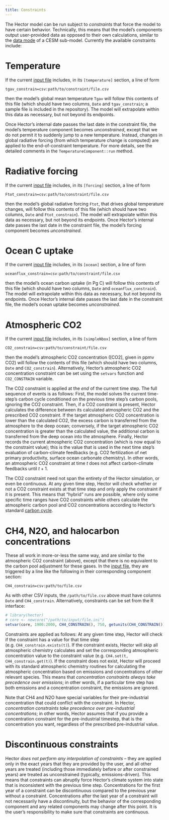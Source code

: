 ```yaml
---
title: Constraints
---
```


The Hector model can be run subject to *constraints* that force the model to have certain behavior. Technically, this means that the model's components output user-provided data as opposed to their own calculations, similar to the [data mode](http://www.cesm.ucar.edu/models/cesm1.0/cesm/cesm_doc_1_0_4/x42.html) of a CESM sub-model. Currently the available constraints include:

# Temperature

If the current [input file](InputFiles.html) includes, in its `[temperature]` section, a line of form

```
tgav_constrain=csv:path/to/constraint/file.csv
```

then the model's global mean temperature `Tgav` will follow this contents of this file (which should have two columns, `Date` and `tgav_constrain`; a sample file is included in the repository). The model will extrapolate within this data as necessary, but not beyond its endpoints.

Once Hector's internal date passes the last date in the constraint file, the model's temperature component becomes *unconstrained*, except that we do not permit it to suddenly jump to a new temperature. Instead, changes in global radiative forcing (from which temperature change is computed) are applied to the end-of-constraint temperature. For more details, see the detailed comments in the `TemperatureComponent::run` method.

# Radiative forcing

If the current [input file](InputFiles.html) includes, in its `[forcing]` section, a line of form

```
Ftot_constrain=csv:path/to/constraint/file.csv
```

then the model's global radiative forcing `Ftot`, that drives global temperature changes, will follow this contents of this file (which should have two columns, `Date` and `Ftot_constrain`). The model will extrapolate within this data as necessary, but not beyond its endpoints. Once Hector's internal date passes the last date in the constraint file, the model's forcing component becomes *unconstrained*.

# Ocean C uptake

If the current [input file](InputFiles.html) includes, in its `[ocean]` section, a line of form

```
oceanflux_constrain=csv:path/to/constraint/file.csv
```

then the model's ocean carbon uptake (in Pg C) will follow this contents of this file (which should have two columns, `Date` and `oceanflux_constrain`). The model will extrapolate within this data as necessary, but not beyond its endpoints. Once Hector's internal date passes the last date in the constraint file, the model's ocean uptake becomes *unconstrained*.

# Atmospheric CO2

If the current [input file](InputFiles) includes, in its `[simpleNbox]` section, a line of form

```
CO2_constrain=csv:path/to/constraint/file.csv
```

then the model's atmospheric CO2 concentration ([CO2], given in ppmv CO2) will follow the contents of this file (which should have two columns, `Date` and `CO2_constrain`).
Alternatively, Hector's atmospheric CO2 concentration constraint can be set using the `setvars` function and `CO2_CONSTRAIN` variable.

The CO2 constraint is applied at the _end_ of the current time step.
The full sequence of events is as follows:
First, the model solves the current time-step's carbon cycle conditioned on the previous time step's carbon pools, ignoring the CO2 constraint.
Then, if a CO2 constraint is present, Hector calculates the difference between its calculated atmospheric CO2 and the prescribed CO2 constraint.
If the target atmospheric CO2 concentration is lower than the calculated CO2, the excess carbon is transferred from the atmosphere to the deep ocean;
conversely, if the target atmospheric CO2 concentration is greater than the calculated value, the additional carbon is transferred from the deep ocean into the atmosphere.
Finally, Hector records the current atmospheric CO2 concentration (which is now equal to the constraint value); this is the value that is used in the next time step's evaluation of carbon-climate feedbacks (e.g. CO2 fertilization of net primary productivity, surface ocean carbonate chemistry).
In other words, an atmospheric CO2 constraint at time $t$ does not affect carbon-climate feedbacks until $t+1$.

The CO2 constraint need not span the entirety of the Hector simulation, or even be continuous.
At any given time step, Hector will check whether or not a CO2 constraint exists at that time step and only apply the constraint if it is present.
This means that "hybrid" runs are possible, where only some specific time ranges have CO2 constraints while others calculate the atmospheric carbon pool and CO2 concentrations according to Hector's standard [carbon cycle](SimpleNBox).

# CH4, N2O, and halocarbon concentrations

These all work in more-or-less the same way, and are similar to the atmospheric CO2 constraint (above), except that there is no equivalent to the carbon pool adjustment for these gases.
In the [input file](InputFiles), they are triggered by a line like the following in their corresponding component section:

```
CH4_constrain=csv:path/to/file.csv
```

As with other CSV inputs, the `/path/to/file.csv` above must have columns `Date` and `CH4_constrain`.
Alternatively, constraints can be set from the R interface:

``` r
# library(hector)
# core <- newcore("/path/to/input/file.ini")
setvar(core, 1900:2000, CH4_CONSTRAIN(), 750, getunits(CH4_CONSTRAIN()))
```

Constraints are applied as follows:
At any given time step, Hector will check if the constraint has a value for that time step (e.g. `CH4_constrain.exists(t)`).
If the constraint exists, Hector will skip all atmospheric chemistry calculates and set the corresponding atmospheric concentration value to the constraint value (e.g. `CH4.set(t, CH4_constrain.get(t)`).
If the constraint does not exist, Hector will proceed with its standard atmospheric chemistry routines for calculating the atmospheric concentration based on emissions and concentrations of other relevant species.
This means that _concentration constraints always take precedence over emissions_; in other words, if a particular time step has both emissions and a concentration constraint, the emissions are ignored.

Note that CH4 and N2O have special variables for their pre-industrial concentration that could conflict with the constraint.
In Hector, _concentration constraints take precedence over pre-industrial concentrations_;
in other words, Hector assumes that if you provide a concentration constraint for the pre-industrial timestep, that is the concentration you want, regardless of the prescribed pre-industrial value.

# Discontinuous constraints

Hector _does not perform any interpolation of constraints_ -- they are applied only in the exact years that they are provided by the user, and all other years are treated (including those immediately before or after constrained years) are treated as unconstrained (typically, emissions-driven).
This means that constraints can abruptly force Hector's climate system into state that is inconsistent with the previous time step.
Concentrations for the first year of a constraint can be discontinuous compared to the previous year without a constraint.
Concentrations after the last year of a constraint will not necessarily have a discontinuity, but the behavior of the corresponding component and any related components may change after this point.
It is the user's responsibility to make sure that constraints are continuous.

